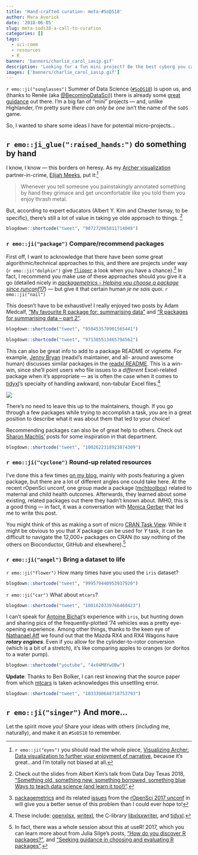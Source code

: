 ```yaml
---
title: 'Hand-crafted curation: meta-#SoDS18'
author: Mara Averick
date: '2018-06-05'
slug: meta-sods18-a-call-to-curation
categories: []
tags:
  - sci-comm
  - resources
  - R
banner: 'banners/charlie_carol_iasip.gif'
description: 'Looking for a fun mini project? Be the best cyborg you can be, and do a little something by hand to make R-life better. `r emo::ji("hand")``r emo::ji("robot")`!'
images: ['banners/charlie_carol_iasip.gif']
---
```


`r emo::ji("sunglasses")` Summer of Data Science ([`#SoDS18`](https://twitter.com/hashtag/SoDS18?src=hash)) 
is upon us, and (thanks to Renée (aka 
[\@BecomingDataSci](https://twitter.com/becomingdatasci))) there is already
some [great guidance](https://www.becomingadatascientist.com/2018/05/28/summer-of-data-science-2018-sods18-launch-day/) out there. I'm a big fan of “mini”
projects — and, unlike Highlander, I'm pretty sure _there can only be one_
isn't the name of the `SoDS` game.

So, I wanted to share some ideas I have for potential micro-projects...

## `r emo::ji_glue(":raised_hands:")` do something by hand

I know, I know — this borders on heresy. As my [Archer visualization](http://archervisualization.herokuapp.com/) 
partner-in-crime, [Elijah Meeks](https://twitter.com/Elijah_Meeks), put it:[^1]

> Whenever you tell someone you painstakingly annotated something by hand they
> grimace and get uncomfortable like you told them you enjoy thrash metal.

But, according to expert educators (Albert Y. Kim and Chester Ismay, to be
specific), there's still a lot of value in taking ye olde approach to things.
[^2]

```r
blogdown::shortcode("tweet", "907272065811714048")
```

### `r emo::ji("package")` Compare/recommend packages

First off, I want to acknowledge that there have been some great
algorithmic/technical approaches to this, and there are projects under way
(`r emo::ji("dolphin")` give [`flipper`](https://github.com/ropenscilabs/flipper) 
a look when you have a chance).[^3] In fact, I recommend you make use of these 
approaches should you give it a go (detailed nicely in [_packagemetrics
- Helping you choose a package since runconf17_](https://ropensci.org/blog/2017/06/27/packagemetrics/)) 
— but give it that certain human _je ne sais quoi_. `r emo::ji("nail")`

This doesn't have to be exhaustive! I really enjoyed two posts by Adam
Medcalf, ["My favourite R package for: summarising data"](https://dabblingwithdata.wordpress.com/2018/01/02/my-favourite-r-package-for-summarising-data/) 
and ["R packages for summarising data – part 2"](https://dabblingwithdata.wordpress.com/2018/02/26/r-packages-for-summarising-data-part-2/).

```r
blogdown::shortcode("tweet", "950453570901565441")
```

```r
blogdown::shortcode("tweet", "971385513465794562")
```

This can also be great info to add to a package README or vignette. For example,
[Jenny Bryan](https://twitter.com/JennyBryan) (readxl's maintainer, and all-
around awesome human) discusses similar packages in the [readxl README](https://github.com/tidyverse/readxl). 
This is a win-win, since she'll point users who file issues to a _different_ 
Excel-related package when it's appropriate — as is often the case when it comes to [tidyxl](https://github.com/nacnudus/tidyxl)'s specialty of handling awkward, 
non-tabular Excel files.[^readxl]

![](https://i.imgur.com/PD0Q8GK.png)

There's no need to leave this up to the maintainers, though. If you go through a
few packages while trying to accomplish a task, _you_ are in a great position to
describe what it was about them that led to your choice!

Recommending packages can also be of great help to others. Check out 
[Sharon Machlis'](https://twitter.com/sharon000) posts for some inspiration in 
that department.

```r
blogdown::shortcode("tweet", "1002622318923874309")
```

### `r emo::ji("cyclone")` Round-up related resources

I've done this a few times [on my blog](https://maraaverick.rbind.io/tags/roundups/), 
mainly with posts featuring a given package, but there are a lot of different 
angles one could take here. At the recent rOpenSci unconf, one group made a 
package ([mchtoolbox](https://github.com/ropenscilabs/mchtoolbox)) related to
maternal and child health outcomes. Afterwards, they learned about some 
existing, related packages out there they hadn't known about. IMHO, this is a 
good thing — in fact, it was a conversation with 
[Monica Gerber](https://twitter.com/mwgerber) that led me to write this post.

You might think of this as making a sort of micro 
[CRAN Task View](https://cran.r-project.org/web/views/). While it might be
obvious to you that _X_ package can be used for _Y_ task, it can be difficult
to navigate the 12,000+ packages on CRAN (to say nothing of the others on
Bioconductor, GitHub and elsewhere).[^4]

### `r emo::ji("angel")` Bring a dataset to life

`r emo::ji("flower")` How many times have you used the `iris` dataset?

```r
blogdown::shortcode("tweet", "999579440953937920")
```

`r emo::ji("car")` What about `mtcars`?

```r
blogdown::shortcode("tweet", "1001620339766460423")
```

I can't speak for [Antoine Bichat](https://twitter.com/_abichat)'s experience
with `iris`, but hunting down and sharing pics of the frequently-plotted
’74 vehicles was a pretty eye-opening experience. Among other things, thanks
to the keen eye of [Nathanael Aff](https://twitter.com/nateaff/status/1001635351868260352) 
we found out that the Mazda RX4 and RX4 Wagons have **_rotary engines_**. Even 
if you allow for the cylinder-to-rotor conversion (which is a bit of a stretch), 
it's like comparing apples to oranges (or doritos to a water pump).

```r
blogdown::shortcode("youtube", "4x04M8YwOBw")
```

**Update**: Thanks to Ben Bolker, I can rest knowing that the source paper from which [mtcars](https://stat.ethz.ch/R-manual/R-devel/library/datasets/html/mtcars.html) is taken acknowledges this unsettling error.

```r
blogdown::shortcode("tweet", "1033390648718753793")
```

## `r emo::ji("singer")` And more...

Let the spirit move you! Share your ideas with others (including me, naturally), 
and make it an `#SoDS18` to remember.

[^1]: `r emo::ji("eyes")` you should read the whole piece, [Visualizing Archer: Data visualization to further your enjoyment of narrative](https://towardsdatascience.com/visualizing-archer-bcb80e319625), because it's great...and I'm totally not biased at all.

[^2]: Check out the slides from Albert Kim's talk from Data Day Texas 2018, ["Something old, something new, something borrowed, something blue Ways to teach data science (and learn it too!)"](http://rudeboybert.rbind.io/talk/2018-01-27_Data_Day_Texas.pdf).

[^3]: [packagemetrics](https://ropensci.org/blog/2017/06/27/packagemetrics/) and its related [issues](https://github.com/ropensci/unconf17/issues/78) from the [rOpenSci 2017 unconf](http://unconf17.ropensci.org/) in will give you a better sense of this problem than I could ever hope to!

[^4]: In fact, there was a whole session about this at useR! 2017, which you can learn more about from Julia Silge's posts, ["How do you discover R packages?"](https://juliasilge.com/blog/package-search/), and ["Seeking guidance in choosing and evaluating R packages"](https://juliasilge.com/blog/package-guidance/).

[^readxl]: These include: [openxlsx](https://github.com/awalker89/openxlsx), [writexl](https://CRAN.R-project.org/package=writexla), the C-library [libxlsxwriter](https://github.com/jmcnamara/libxlsxwriter), and [tidyxl](https://cran.r-project.org/package=tidyxl).
